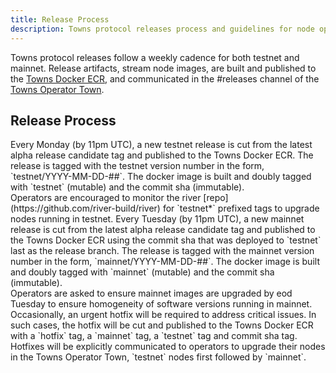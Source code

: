 ```yaml
---
title: Release Process
description: Towns protocol releases process and guidelines for node operators.
---
```



Towns protocol releases follow a weekly cadence for both testnet and mainnet. Release artifacts, stream node images, are built and published to the [Towns Docker ECR](https://public.ecr.aws/h5v6m2x1/river),
and communicated in the #releases channel of the [Towns Operator Town](https://app.towns.com/t/102896074d32072c35f1462fdc45a9f59185fe981f0000000000000000000000/?invite).

## Release Process

<Steps>
<Step title="Testnet Upgrade">
    Every Monday (by 11pm UTC), a new testnet release is cut from the latest alpha release candidate tag and published to the Towns Docker ECR. The release is tagged with the testnet version number in the form, `testnet/YYYY-MM-DD-##`.
    The docker image is built and doubly tagged with `testnet` (mutable) and the commit sha (immutable).
    <br />
    <Note>Operators are encouraged to monitor the river [repo](https://github.com/river-build/river) for `testnet*` prefixed tags to upgrade nodes running in testnet.</Note>
</Step>
<Step title="Mainnet Upgrade">
    Every Tuesday (by 11pm UTC), a new mainnet release is cut from the latest alpha release candidate tag and published to the Towns Docker ECR using the commit sha that was deployed to `testnet` last as the release branch. The release is tagged with the mainnet version number in the form, `mainnet/YYYY-MM-DD-##`.
    The docker image is built and doubly tagged with `mainnet` (mutable) and the commit sha (immutable).
    <br />
    <Note>Operators are asked to ensure mainnet images are upgraded by eod Tuesday to ensure homogeneity of software versions running in mainnet.</Note>
</Step>
<Step title="Hotfix">
    Occasionally, an urgent hotfix will be required to address critical issues. In such cases, the hotfix will be cut and published to the Towns Docker ECR with a `hotfix` tag, a `mainnet` tag, a `testnet` tag and commit sha tag.
    Hotfixes will be explicitly communicated to operators to upgrade their nodes in the Towns Operator Town, `testnet` nodes first followed by `mainnet`.
</Step>
</Steps>
